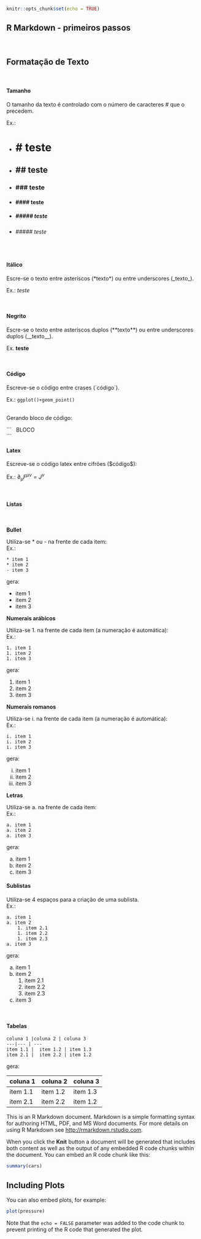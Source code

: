 ```r
knitr::opts_chunk$set(echo = TRUE)
```

## R Markdown - primeiros passos

\


## **Formatação de Texto**

\

#### **Tamanho**

O tamanho da texto é controlado com o número de caracteres \# que o precedem.

Ex.:

* # \# teste
* ## \#\# teste
* ### \#\#\# teste
* #### \#\#\#\# teste
* ##### \#\#\#\#\# teste
* ###### \#\#\#\#\# teste

\

#### **Itálico**
Escre-se o texto entre asteríscos (\*texto\*)  ou entre underscores (\_texto\_).

Ex.: *teste*    

\

#### **Negrito**

Escre-se o texto entre asteríscos duplos (\*\*texto\*\*)  ou entre underscores duplos (\_\_texto\_\_).

Ex. **teste**

\

#### **Código**

Escreve-se o código entre crases (\`código\`). 

Ex.: `ggplot()+geom_point()`

\
Gerando bloco de código:

\`\`\` \ 
BLOCO \
\`\`\`

#### **Latex**

Escreve-se o código latex entre cifrões (\$código\$):

Ex.: $\partial_{\mu}F^{\mu\nu} = J^\nu$

\

#### **Listas**

\

**Bullet**

Utiliza-se \* ou - na frente de cada item:\
Ex.: 

```
* item 1
* item 2
- item 3
```
gera:

* item 1
* item 2
- item 3

**Numerais arábicos**

Utiliza-se 1. na frente de cada item (a numeração é automática):\
Ex.:
```
1. item 1
1. item 2
1. item 3
```
gera:

1. item 1
1. item 2
1. item 3

**Numerais romanos**

Utiliza-se i. na frente de cada item (a numeração é automática):\
Ex.:
```
i. item 1
i. item 2
i. item 3
```
gera:

i. item 1
i. item 2
i. item 3

**Letras**

Utiliza-se a. na frente de cada item:\
Ex.:
```
a. item 1
a. item 2
a. item 3
```
gera:

a. item 1
a. item 2
a. item 3

#### **Sublistas**

Utiliza-se 4 espaços para a criação de uma sublista.\
Ex.:
```
a. item 1
a. item 2
    1. item 2.1
    1. item 2.2
    1. item 2.3
a. item 3
```
gera:

a. item 1
a. item 2
    1. item 2.1
    1. item 2.2
    1. item 2.3
a. item 3

\

#### **Tabelas**
```
coluna 1 |coluna 2 | coluna 3 
---|--- | ---
item 1.1 |  item 1.2 | item 1.3
item 2.1 |  item 2.2 | item 1.2
```
gera:

coluna 1 |coluna 2 | coluna 3 
---|--- | ---
item 1.1 |  item 1.2 | item 1.3
item 2.1 |  item 2.2 | item 1.2




This is an R Markdown document. Markdown is a simple formatting syntax for authoring HTML, PDF, and MS Word documents. For more details on using R Markdown see <http://rmarkdown.rstudio.com>.

When you click the **Knit** button a document will be generated that includes both content as well as the output of any embedded R code chunks within the document. You can embed an R code chunk like this:

```r
summary(cars)
```

## Including Plots

You can also embed plots, for example:

```r
plot(pressure)
```

Note that the `echo = FALSE` parameter was added to the code chunk to prevent printing of the R code that generated the plot.
